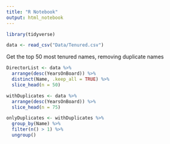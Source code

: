```yaml
---
title: "R Notebook"
output: html_notebook
---
```



```r
library(tidyverse)

data <- read_csv("Data/Tenured.csv")


```

Get the top 50 most tenured names, removing duplicate names

```r
DirectorList <- data %>%
  arrange(desc(YearsOnBoard)) %>%
  distinct(Name, .keep_all = TRUE) %>%
  slice_head(n = 50)

withDuplicates <- data %>%
  arrange(desc(YearsOnBoard)) %>%
  slice_head(n = 75)

onlyDuplicates <- withDuplicates %>% 
  group_by(Name) %>%
  filter(n() > 1) %>%
  ungroup()

```

